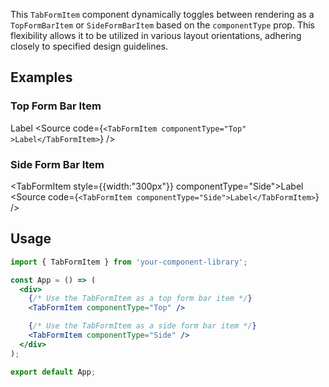 
<Title>TabFormItem Component</Title>
<Meta  of={TabFormItemStories} />

This `TabFormItem` component dynamically toggles between rendering as a `TopFormBarItem` or `SideFormBarItem` based on the `componentType` prop. This flexibility allows it to be utilized in various layout orientations, adhering closely to specified design guidelines.

## Examples

### Top Form Bar Item
<TabFormItem componentType="Top" >Label</TabFormItem>
<Source code={`<TabFormItem componentType="Top" >Label</TabFormItem>`} />

### Side Form Bar Item
<TabFormItem style={{width:"300px"}} componentType="Side">Label</TabFormItem>
<Source code={`<TabFormItem componentType="Side">Label</TabFormItem>`} />

## Usage

```jsx
import { TabFormItem } from 'your-component-library';

const App = () => (
  <div>
    {/* Use the TabFormItem as a top form bar item */}
    <TabFormItem componentType="Top" />

    {/* Use the TabFormItem as a side form bar item */}
    <TabFormItem componentType="Side" />
  </div>
);

export default App;
```